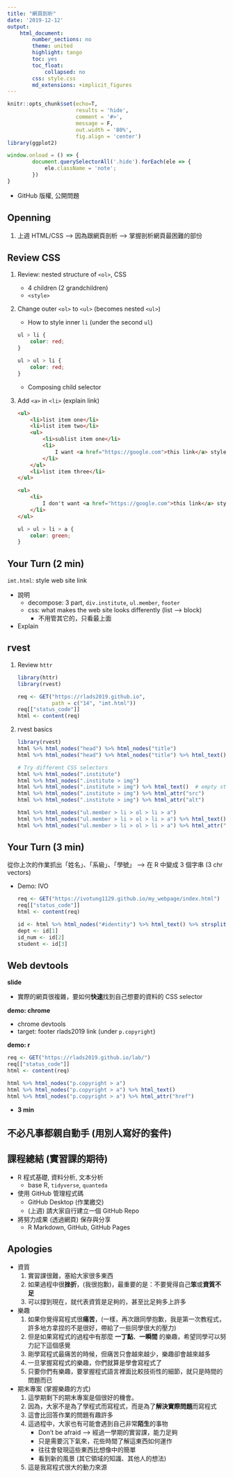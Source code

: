 ```yaml
---
title: "網頁剖析"
date: '2019-12-12'
output:
    html_document:
        number_sections: no
        theme: united
        highlight: tango
        toc: yes
        toc_float:
            collapsed: no
        css: style.css
        md_extensions: +implicit_figures
---
```


```r
knitr::opts_chunk$set(echo=T,
                      results = 'hide',
                      comment = '#>',
                      message = F,
                      out.width = '80%',
                      fig.align = 'center')
library(ggplot2)
```

```js
window.onload = () => {
        document.querySelectorAll('.hide').forEach(ele => {
            ele.className = 'note';
        })
}
```

- GitHub 版權, 公開問題

## Openning

<div class="hide" data-tag="Openning">
1. 上週 HTML/CSS --> 因為跟網頁剖析 --> 掌握剖析網頁最困難的部份
</div>


## Review CSS

<div class="hide" data-tag="child.html">
1. Review: nested structure of `<ol>`, CSS
    - 4 children (2 grandchildren)
    - `<style>`
1. Change outer `<ol>` to `<ul>` (becomes nested `<ul>`)
    - How to style inner `li` (under the second `ul`)
    
    ```css
    ul > li {
        color: red;
    }

    ul > ul > li {
        color: red;
    }
    ```

    - Composing child selector

1. Add `<a>` in `<li>` (explain link)

    ```html
    <ul>
        <li>list item one</li>
        <li>list item two</li>
        <ul>
            <li>sublist item one</li>
            <li>
                I want <a href="https://google.com">this link</a> styled
            </li>
        </ul>
        <li>list item three</li>
    </ul>

    <ul>
        <li>
            I don't want <a href="https://google.com">this link</a> styled
        </li>
    </ul>
    ```

    ```css
    ul > ul > li > a {
        color: green;
    }
    ```
</div>

## Your Turn (2 min)

`imt.html`: style web site link

- 說明
    - decompose: 3 part, `div.institute`, `ul.member`, `footer`
    - css: what makes the web site looks differently (list --> block)
        - 不用管其它的，只看最上面

- Explain

## rvest

<div class="hide" data-tag="rvest">
1. Review `httr`

    ```r
    library(httr)
    library(rvest)

    req <- GET("https://rlads2019.github.io", 
               path = c("14", "imt.html"))
    req[["status_code"]]
    html <- content(req)
    ```

1. rvest basics

    ```r
    library(rvest)
    html %>% html_nodes("head") %>% html_nodes("title")
    html %>% html_nodes("head") %>% html_nodes("title") %>% html_text()

    # Try different CSS selectors
    html %>% html_nodes(".institute")
    html %>% html_nodes(".institute > img")
    html %>% html_nodes(".institute > img") %>% html_text()  # empty string
    html %>% html_nodes(".institute > img") %>% html_attr("src")
    html %>% html_nodes(".institute > img") %>% html_attr("alt")

    html %>% html_nodes("ul.member > li > ol > li > a")
    html %>% html_nodes("ul.member > li > ol > li > a") %>% html_text()
    html %>% html_nodes("ul.member > li > ol > li > a") %>% html_attr("href")
    ```
</div>


## Your Turn (3 min)

從你上次的作業抓出「姓名」、「系級」、「學號」 --> 在 R 中變成 3 個字串 (3 chr vectors)

- Demo: IVO

    ```r
    req <- GET("https://ivotung1129.github.io/my_webpage/index.html")
    req[["status_code"]]
    html <- content(req)

    id <- html %>% html_nodes("#identity") %>% html_text() %>% strsplit(" ") %>% .[[1]]
    dept <- id[1]
    id_num <- id[2]
    student <- id[3]
    ```

## Web devtools

<div class="hide" data-tag="devtools">

**slide**

- 實際的網頁很複雜，要如何**快速**找到自己想要的資料的 CSS selector

**demo: chrome**

- chrome devtools
- target: footer rlads2019 link (under `p.copyright`)

**demo: r**

```r
req <- GET("https://rlads2019.github.io/lab/")
req[["status_code"]]
html <- content(req)

html %>% html_nodes("p.copyright > a")
html %>% html_nodes("p.copyright > a") %>% html_text()
html %>% html_nodes("p.copyright > a") %>% html_attr("href")
```
</div>

- **3 min**

## 不必凡事都親自動手 (用別人寫好的套件)

## 課程總結 (實習課的期待)

- R 程式基礎, 資料分析, 文本分析
    - base R, `tidyverse`, `quanteda`
- 使用 GitHub 管理程式碼
    - GitHub Desktop (作業繳交)
    - (上週) 請大家自行建立一個 GitHub Repo
- 將努力成果 (透過網頁) 保存與分享
    - R Markdown, GitHub, GitHub Pages


## Apologies

- 資質 
    1. 實習課很難，塞給大家很多東西
    2. 如果過程中很**挫折**，(我很抱歉)，最重要的是：不要覺得自己**笨**或**資質不足**
    3. 可以撐到現在，就代表資質是足夠的，甚至比足夠多上許多
- 樂趣
    1. 如果你覺得寫程式很**痛苦**，(一樣，再次跟同學抱歉，我是第一次教程式，許多地方拿捏的不是很好，帶給了一些同學很大的壓力)
    2. 但是如果寫程式的過程中有那麼 **一丁點**、**一瞬間** 的樂趣，希望同學可以努力記下這個感覺
    3. 剛學寫程式最痛苦的時候，但痛苦只會越來越少，樂趣卻會越來越多
    4. 一旦掌握寫程式的樂趣，你們就算是學會寫程式了
    5. 只要你們有樂趣，要掌握程式語言裡面比較技術性的細節，就只是時間的問題而已
- 期末專案 (掌握樂趣的方式)
    1. 這學期剩下的期末專案是個很好的機會。
    2. 因為，大家不是為了學程式而寫程式，而是為了**解決實際問題**而寫程式
    3. 這會比回答作業的問題有趣許多
    4. 這過程中，大家也有可能會遇到自己非常**陌生**的事物
        - Don't be afraid --> 經過一學期的實習課，能力足夠
        - 只是需要沉下氣來，花些時間了解這東西如何運作
        - 往往會發現這些東西比想像中的簡單
        - 看到新的風景 (其它領域的知識、其他人的想法)
    5. 這是我寫程式很大的動力來源